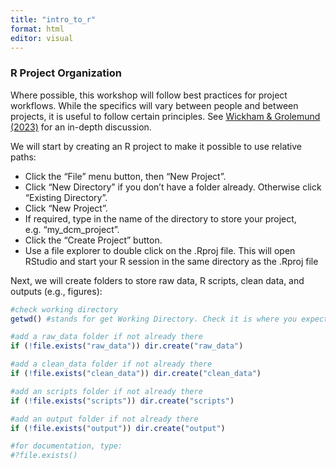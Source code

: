 ```yaml
---
title: "intro_to_r"
format: html
editor: visual
---
```


### R Project Organization

Where possible, this workshop will follow best practices for project workflows. While the specifics will vary between people and between projects, it is useful to follow certain principles. See [Wickham & Grolemund (2023)](https://r4ds.hadley.nz/workflow-scripts.html) for an in-depth discussion.

We will start by creating an R project to make it possible to use relative paths:

-   Click the "File" menu button, then "New Project".
-   Click "New Directory" if you don't have a folder already. Otherwise click "Existing Directory".
-   Click "New Project".
-   If required, type in the name of the directory to store your project, e.g. "my_dcm_project".
-   Click the "Create Project" button.
-   Use a file explorer to double click on the .Rproj file. This will open RStudio and start your R session in the same directory as the .Rproj file

Next, we will create folders to store raw data, R scripts, clean data, and outputs (e.g., figures):

```r
#check working directory 
getwd() #stands for get Working Directory. Check it is where you expect it to be.

#add a raw_data folder if not already there
if (!file.exists("raw_data")) dir.create("raw_data")

#add a clean_data folder if not already there
if (!file.exists("clean_data")) dir.create("clean_data")

#add an scripts folder if not already there
if (!file.exists("scripts")) dir.create("scripts")

#add an output folder if not already there
if (!file.exists("output")) dir.create("output")

#for documentation, type: 
#?file.exists()
```
